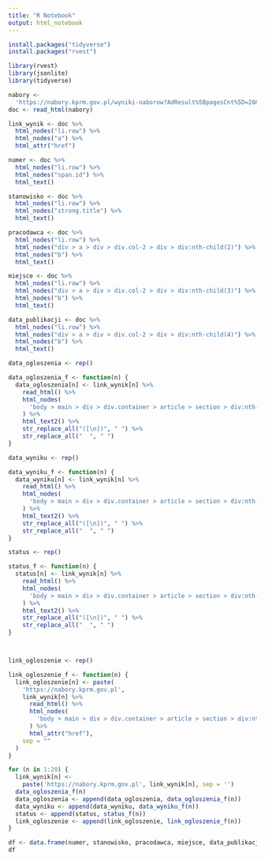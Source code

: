 ```yaml
---
title: "R Notebook"
output: html_notebook
---
```


```r
install.packages("tidyverse")
install.packages("rvest")

library(rvest)
library(jsonlite)
library(tidyverse)
```

```r
nabory <-
  'https://nabory.kprm.gov.pl/wyniki-naborow?AdResult%5BpagesCnt%5D=20&AdResult%5BisAdvancedMode%5D=&AdResult%5Bsort%5D=1&AdResult%5Bid%5D=&AdResult%5Bid_institution%5D=&AdResult%5Bid_institution_position%5D='
doc <- read_html(nabory)
```

```r
link_wynik <- doc %>%
  html_nodes("li.row") %>%
  html_nodes("a") %>%
  html_attr("href")

numer <- doc %>%
  html_nodes("li.row") %>%
  html_nodes("span.id") %>%
  html_text()

stanowisko <- doc %>%
  html_nodes("li.row") %>%
  html_nodes("strong.title") %>%
  html_text()

pracodawca <- doc %>%
  html_nodes("li.row") %>%
  html_nodes("div > a > div > div.col-2 > div > div:nth-child(2)") %>%
  html_nodes("b") %>%
  html_text()

miejsce <- doc %>%
  html_nodes("li.row") %>%
  html_nodes("div > a > div > div.col-2 > div > div:nth-child(3)") %>%
  html_nodes("b") %>%
  html_text()

data_publikacji <- doc %>%
  html_nodes("li.row") %>%
  html_nodes("div > a > div > div.col-2 > div > div:nth-child(4)") %>%
  html_nodes("b") %>%
  html_text()

data_ogloszenia <- rep()

data_ogloszenia_f <- function(n) {
  data_ogloszenia[n] <- link_wynik[n] %>%
    read_html() %>%
    html_nodes(
      'body > main > div > div.container > article > section > div:nth-child(2) > ul > li:nth-child(1) > div'
    ) %>%
    html_text2() %>%
    str_replace_all("([\n])", " ") %>%
    str_replace_all("  ", " ")
}

data_wyniku <- rep()

data_wyniku_f <- function(n) {
  data_wyniku[n] <- link_wynik[n] %>%
    read_html() %>%
    html_nodes(
      'body > main > div > div.container > article > section > div:nth-child(2) > ul > li:nth-child(2) > div'
    ) %>%
    html_text2() %>%
    str_replace_all("([\n])", " ") %>%
    str_replace_all("  ", " ")
}

status <- rep()

status_f <- function(n) {
  status[n] <- link_wynik[n] %>%
    read_html() %>%
    html_nodes(
      'body > main > div > div.container > article > section > div:nth-child(2) > ul > li.cir-wr > div > strong > span'
    ) %>%
    html_text2() %>%
    str_replace_all("([\n])", " ") %>%
    str_replace_all("  ", " ")
}



link_ogloszenie <- rep()

link_ogloszenie_f <- function(n) {
  link_ogloszenie[n] <- paste(
    'https://nabory.kprm.gov.pl',
    link_wynik[n] %>%
      read_html() %>%
      html_nodes(
        'body > main > div > div.container > article > section > div:nth-child(1) > div > h4 > a'
      ) %>%
      html_attr("href"),
    sep = ""
  )
}

for (n in 1:20) {
  link_wynik[n] <-
    paste('https://nabory.kprm.gov.pl', link_wynik[n], sep = '')
  data_ogloszenia_f(n)
  data_ogloszenia <- append(data_ogloszenia, data_ogloszenia_f(n))
  data_wyniku <- append(data_wyniku, data_wyniku_f(n))
  status <- append(status, status_f(n))
  link_ogloszenie <- append(link_ogloszenie, link_ogloszenie_f(n))
}


```


```r
df <- data.frame(numer, stanowisko, pracodawca, miejsce, data_publikacji, data_ogloszenia, data_wyniku, status, link_wynik, link_ogloszenie)
df
```


